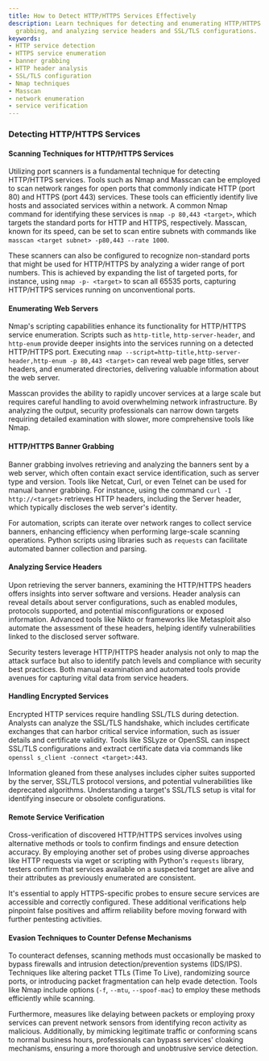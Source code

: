 ```yaml
---
title: How to Detect HTTP/HTTPS Services Effectively
description: Learn techniques for detecting and enumerating HTTP/HTTPS services, banner
  grabbing, and analyzing service headers and SSL/TLS configurations.
keywords:
- HTTP service detection
- HTTPS service enumeration
- banner grabbing
- HTTP header analysis
- SSL/TLS configuration
- Nmap techniques
- Masscan
- network enumeration
- service verification
---
```


### Detecting HTTP/HTTPS Services

#### Scanning Techniques for HTTP/HTTPS Services

Utilizing port scanners is a fundamental technique for detecting HTTP/HTTPS services. Tools such as Nmap and Masscan can be employed to scan network ranges for open ports that commonly indicate HTTP (port 80) and HTTPS (port 443) services. These tools can efficiently identify live hosts and associated services within a network. A common Nmap command for identifying these services is `nmap -p 80,443 <target>`, which targets the standard ports for HTTP and HTTPS, respectively. Masscan, known for its speed, can be set to scan entire subnets with commands like `masscan <target subnet> -p80,443 --rate 1000`.

These scanners can also be configured to recognize non-standard ports that might be used for HTTP/HTTPS by analyzing a wider range of port numbers. This is achieved by expanding the list of targeted ports, for instance, using `nmap -p- <target>` to scan all 65535 ports, capturing HTTP/HTTPS services running on unconventional ports.

#### Enumerating Web Servers

Nmap's scripting capabilities enhance its functionality for HTTP/HTTPS service enumeration. Scripts such as `http-title`, `http-server-header`, and `http-enum` provide deeper insights into the services running on a detected HTTP/HTTPS port. Executing `nmap --script=http-title,http-server-header,http-enum -p 80,443 <target>` can reveal web page titles, server headers, and enumerated directories, delivering valuable information about the web server.

Masscan provides the ability to rapidly uncover services at a large scale but requires careful handling to avoid overwhelming network infrastructure. By analyzing the output, security professionals can narrow down targets requiring detailed examination with slower, more comprehensive tools like Nmap.

#### HTTP/HTTPS Banner Grabbing

Banner grabbing involves retrieving and analyzing the banners sent by a web server, which often contain exact service identification, such as server type and version. Tools like Netcat, Curl, or even Telnet can be used for manual banner grabbing. For instance, using the command `curl -I http://<target>` retrieves HTTP headers, including the Server header, which typically discloses the web server's identity.

For automation, scripts can iterate over network ranges to collect service banners, enhancing efficiency when performing large-scale scanning operations. Python scripts using libraries such as `requests` can facilitate automated banner collection and parsing.

#### Analyzing Service Headers

Upon retrieving the server banners, examining the HTTP/HTTPS headers offers insights into server software and versions. Header analysis can reveal details about server configurations, such as enabled modules, protocols supported, and potential misconfigurations or exposed information. Advanced tools like Nikto or frameworks like Metasploit also automate the assessment of these headers, helping identify vulnerabilities linked to the disclosed server software.

Security testers leverage HTTP/HTTPS header analysis not only to map the attack surface but also to identify patch levels and compliance with security best practices. Both manual examination and automated tools provide avenues for capturing vital data from service headers.

#### Handling Encrypted Services

Encrypted HTTP services require handling SSL/TLS during detection. Analysts can analyze the SSL/TLS handshake, which includes certificate exchanges that can harbor critical service information, such as issuer details and certificate validity. Tools like SSLyze or OpenSSL can inspect SSL/TLS configurations and extract certificate data via commands like `openssl s_client -connect <target>:443`.

Information gleaned from these analyses includes cipher suites supported by the server, SSL/TLS protocol versions, and potential vulnerabilities like deprecated algorithms. Understanding a target's SSL/TLS setup is vital for identifying insecure or obsolete configurations.

#### Remote Service Verification

Cross-verification of discovered HTTP/HTTPS services involves using alternative methods or tools to confirm findings and ensure detection accuracy. By employing another set of probes using diverse approaches like HTTP requests via wget or scripting with Python's `requests` library, testers confirm that services available on a suspected target are alive and their attributes as previously enumerated are consistent.

It's essential to apply HTTPS-specific probes to ensure secure services are accessible and correctly configured. These additional verifications help pinpoint false positives and affirm reliability before moving forward with further pentesting activities.

#### Evasion Techniques to Counter Defense Mechanisms

To counteract defenses, scanning methods must occasionally be masked to bypass firewalls and intrusion detection/prevention systems (IDS/IPS). Techniques like altering packet TTLs (Time To Live), randomizing source ports, or introducing packet fragmentation can help evade detection. Tools like Nmap include options (`-f`, `--mtu`, `--spoof-mac`) to employ these methods efficiently while scanning.

Furthermore, measures like delaying between packets or employing proxy services can prevent network sensors from identifying recon activity as malicious. Additionally, by mimicking legitimate traffic or conforming scans to normal business hours, professionals can bypass services' cloaking mechanisms, ensuring a more thorough and unobtrusive service detection.